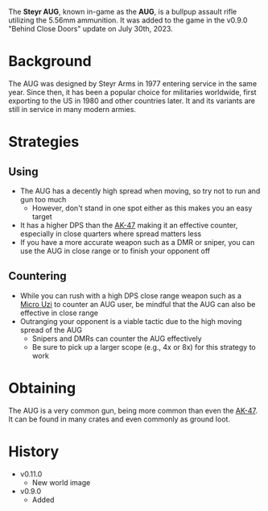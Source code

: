 The **Steyr AUG**, known in-game as the **AUG**, is a bullpup assault rifle utilizing the 5.56mm ammunition. It was added to the game in the v0.9.0 "Behind Close Doors" update on July 30th, 2023.

# Background
The AUG was designed by Steyr Arms in 1977 entering service in the same year. Since then, it has been a popular choice for militaries worldwide, first exporting to the US in 1980 and other countries later. It and its variants are still in service in many modern armies.

# Strategies
## Using
- The AUG has a decently high spread when moving, so try not to run and gun too much
  - However, don't stand in one spot either as this makes you an easy target
- It has a higher DPS than the [AK-47](/weapons/guns/ak47) making it an effective counter, especially in close quarters where spread matters less
- If you have a more accurate weapon such as a DMR or sniper, you can use the AUG in close range or to finish your opponent off

## Countering
- While you can rush with a high DPS close range weapon such as a [Micro Uzi](/weapons/guns/micro_uzi) to counter an AUG user, be mindful that the AUG can
also be effective in close range
- Outranging your opponent is a viable tactic due to the high moving spread of the AUG
  - Snipers and DMRs can counter the AUG effectively
  - Be sure to pick up a larger scope (e.g., 4x or 8x) for this strategy to work

# Obtaining
The AUG is a very common gun, being more common than even the [AK-47](/weapons/guns/ak47). It can be found in many crates and even commonly as ground loot.

# History
- v0.11.0
  - New world image
- v0.9.0
  - Added
